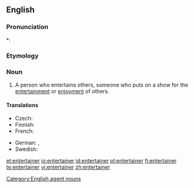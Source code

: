 ==English==

===Pronunciation===
*: {{rhymes|eɪnə(r)}}

===Etymology===
{{suffix|entertain|er}}

===Noun===
{{wikipedia}}
{{en-noun}}

# A person who entertains others, someone who puts on a show for the [[entertainment]] or [[enjoyment]] of others.

====Translations====
{{trans-top|person who entertains}}
* Czech: {{t-|cs|bavič|g=m}}
* Finnish: {{t-|fi|viihdyttäjä}}
* French: {{t|fr|amuseur|g=m}}
{{trans-mid}}
* German: {{t|de|Unterhalter|m}}, {{t-|de|Entertainer|m}}
* Swedish: {{t|sv|underhållare|g=c}}
{{trans-bottom}}

[[Category:English agent nouns]]

[[et:entertainer]]
[[io:entertainer]]
[[id:entertainer]]
[[pl:entertainer]]
[[fi:entertainer]]
[[te:entertainer]]
[[vi:entertainer]]
[[zh:entertainer]]